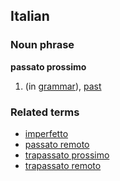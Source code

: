 ==Italian==
===Noun phrase===
'''passato prossimo'''
# (in [[grammar]]), [[past]]
===Related terms===
* [[imperfetto]]
* [[passato remoto]]
* [[trapassato prossimo]]
* [[trapassato remoto]]